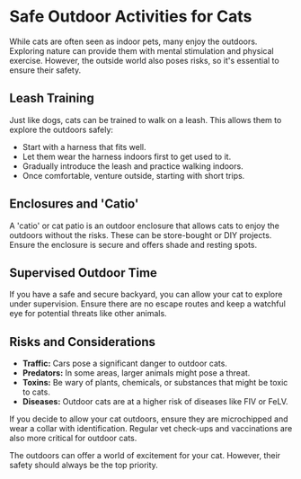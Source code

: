 
# Safe Outdoor Activities for Cats

While cats are often seen as indoor pets, many enjoy the outdoors. Exploring nature can provide them with mental stimulation and physical exercise. However, the outside world also poses risks, so it's essential to ensure their safety.

## Leash Training

Just like dogs, cats can be trained to walk on a leash. This allows them to explore the outdoors safely:

- Start with a harness that fits well.
- Let them wear the harness indoors first to get used to it.
- Gradually introduce the leash and practice walking indoors.
- Once comfortable, venture outside, starting with short trips.

## Enclosures and 'Catio'

A 'catio' or cat patio is an outdoor enclosure that allows cats to enjoy the outdoors without the risks. These can be store-bought or DIY projects. Ensure the enclosure is secure and offers shade and resting spots.

## Supervised Outdoor Time

If you have a safe and secure backyard, you can allow your cat to explore under supervision. Ensure there are no escape routes and keep a watchful eye for potential threats like other animals.

## Risks and Considerations

- **Traffic:** Cars pose a significant danger to outdoor cats.
- **Predators:** In some areas, larger animals might pose a threat.
- **Toxins:** Be wary of plants, chemicals, or substances that might be toxic to cats.
- **Diseases:** Outdoor cats are at a higher risk of diseases like FIV or FeLV.

If you decide to allow your cat outdoors, ensure they are microchipped and wear a collar with identification. Regular vet check-ups and vaccinations are also more critical for outdoor cats.

The outdoors can offer a world of excitement for your cat. However, their safety should always be the top priority.
